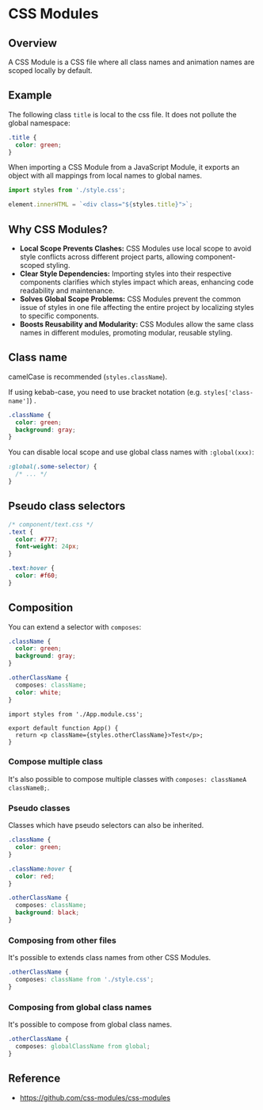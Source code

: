 # CSS Modules

## Overview

A CSS Module is a CSS file where all class names and animation names are scoped locally by default.


## Example

The following class `title` is local to the css file. It does not pollute the global namespace:

```css title="style.css"
.title {
  color: green;
}
```

When importing a CSS Module from a JavaScript Module, it exports an object with all mappings from local names to global names.

```js
import styles from './style.css';

element.innerHTML = `<div class="${styles.title}">`;
```


## Why CSS Modules?

- **Local Scope Prevents Clashes:** CSS Modules use local scope to avoid style conflicts across different project parts, allowing component-scoped styling.
- **Clear Style Dependencies:** Importing styles into their respective components clarifies which styles impact which areas, enhancing code readability and maintenance.
- **Solves Global Scope Problems:** CSS Modules prevent the common issue of styles in one file affecting the entire project by localizing styles to specific components.
- **Boosts Reusability and Modularity:** CSS Modules allow the same class names in different modules, promoting modular, reusable styling.


## Class name

camelCase is recommended (`styles.className`).

If using kebab-case, you need to use bracket notation (e.g. `styles['class-name']`) .

```css
.className {
  color: green;
  background: gray;
}
```

You can disable local scope and use global class names with `:global(xxx)`:
```css
:global(.some-selector) {
  /* ... */
}
```


## Pseudo class selectors

```css
/* component/text.css */
.text {
  color: #777;
  font-weight: 24px;
}

.text:hover {
  color: #f60;
}
```

## Composition

You can extend a selector with `composes`:
```css title="App.module.css"
.className {
  color: green;
  background: gray;
}

.otherClassName {
  composes: className;
  color: white;
}
```

```tsx title="App.tsx"
import styles from './App.module.css';

export default function App() {
  return <p className={styles.otherClassName}>Test</p>;
}
```


### Compose multiple class

It's also possible to compose multiple classes with `composes: classNameA classNameB;`.


### Pseudo classes

Classes which have pseudo selectors can also be inherited.
```css
.className {
  color: green;
}

.className:hover {
  color: red;
}

.otherClassName {
  composes: className;
  background: black;
}
```


### Composing from other files

It's possible to extends class names from other CSS Modules.
```css
.otherClassName {
  composes: className from './style.css';
}
```


### Composing from global class names

It's possible to compose from global class names.

```css
.otherClassName {
  composes: globalClassName from global;
}
```


## Reference

- https://github.com/css-modules/css-modules